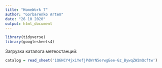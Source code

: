 ```yaml
---
title: "HomeWork 7"
author: "Gorbarenko Artem"
date: "26 10 2020"
output: html_document
---
```

```r
library(tidyverse)
library(googlesheets4)
```

Загрузка каталога метеостанций:
```r
catalog = read_sheet('1Q6HCY4jxiYefjPdWrN5erwgEee-Gz_BywqZW2mQcftw') 
```

